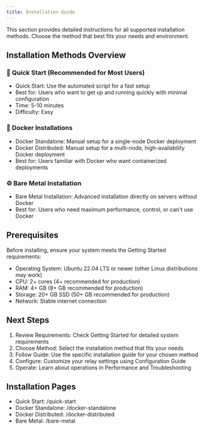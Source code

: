 ```yaml
---
title: Installation Guide
---
```


This section provides detailed instructions for all supported installation methods. Choose the method that best fits your needs and environment.

## Installation Methods Overview

### 🚀 Quick Start (Recommended for Most Users)

- Quick Start: Use the automated script for a fast setup
- Best for: Users who want to get up and running quickly with minimal configuration
- Time: 5-10 minutes
- Difficulty: Easy

### 🐳 Docker Installations

- Docker Standalone: Manual setup for a single-node Docker deployment
- Docker Distributed: Manual setup for a multi-node, high-availability Docker deployment
- Best for: Users familiar with Docker who want containerized deployments

### ⚙️ Bare Metal Installation

- Bare Metal Installation: Advanced installation directly on servers without Docker
- Best for: Users who need maximum performance, control, or can't use Docker

## Prerequisites

Before installing, ensure your system meets the Getting Started requirements:

- Operating System: Ubuntu 22.04 LTS or newer (other Linux distributions may work)
- CPU: 2+ cores (4+ recommended for production)
- RAM: 4+ GB (8+ GB recommended for production)
- Storage: 20+ GB SSD (50+ GB recommended for production)
- Network: Stable internet connection

## Next Steps

1. Review Requirements: Check Getting Started for detailed system requirements
2. Choose Method: Select the installation method that fits your needs
3. Follow Guide: Use the specific installation guide for your chosen method
4. Configure: Customize your relay settings using Configuration Guide
5. Operate: Learn about operations in Performance and Troubleshooting

## Installation Pages

- Quick Start: /quick-start
- Docker Standalone: /docker-standalone
- Docker Distributed: /docker-distributed
- Bare Metal: /bare-metal
